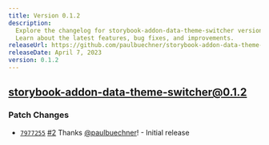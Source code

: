 ```yaml
---
title: Version 0.1.2
description:
  Explore the changelog for storybook-addon-data-theme-switcher version 0.1.2.
  Learn about the latest features, bug fixes, and improvements.
releaseUrl: https://github.com/paulbuechner/storybook-addon-data-theme-switcher/releases/tag/v0.1.2
releaseDate: April 7, 2023
version: 0.1.2
---
```


## storybook-addon-data-theme-switcher@0.1.2

### Patch Changes

- [`7977255`](https://github.com/paulbuechner/storybook-addon-data-theme-switcher/commit/7977255ca7764883dead04f60a33ce871fdfc5fd)
  [#2](https://github.com/paulbuechner/storybook-addon-data-theme-switcher/pull/2) Thanks
  [@paulbuechner](https://github.com/paulbuechner)! - Initial release
